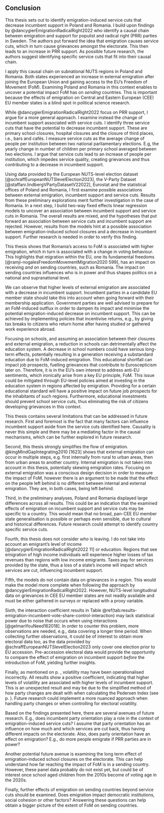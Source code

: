 ## Conclusion

<!-- Summary of thesis -->
This thesis sets out to identify emigration-induced service cuts that decrease incumbent support in Poland and Romania. I build upon findings by @dancygierEmigrationRadicalRight2022 who identify a causal chain between emigration and support for populist and radical right (PRR) parties in Sweden. The authors put forward the idea that emigration causes service cuts, which in turn cause grievances amongst the electorate. This then leads to an increase in PRR support. As possible future research, the authors suggest identifying specific service cuts that fit into their causal chain.

I apply this causal chain on subnational NUTS regions in Poland and Romania. Both states experienced an increase in external emigration after joining the European Union and gaining access to the EU’s Freedom of Movement (FoM). Examining Poland and Romania in this context enables to uncover a potential impact FoM has on *sending* countries. This is important because the effects of emigration on Central and Eastern European (CEE) EU member states is a blind spot in political science research.

While @dancygierEmigrationRadicalRight2022 focus on PRR support, I argue for a more general approach. I examine instead the change of incumbent support associated with service cuts. I identify three service cuts that have the potential to decrease incumbent support. These are primary school closures, hospital closures and the closure of third places, i.e., bars and cafés. I measure service cuts as the average change of people per institution between two national parliamentary elections. E.g, the yearly change in number of children per primary school averaged between two elections. I argue that service cuts lead to an increase of people per institution, which impedes service quality, creating grievances and thus contributing to a decrease in incumbent support.

Using data provided by the European NUTS-level election dataset [@schraffEuropeanNUTSlevelElection2023], the V-Party Dataset [@staffani.lindbergVPartyDatasetV22022], Eurostat and the statistical offices of Poland and Romania, I first examine possible associations between external emigration, incumbent support and service cuts. Results from these preliminary explorations merit further investigation in the case of Romania. In a next step, I build two-way fixed effects linear regression models to uncover an association between incumbent support and service cuts in Romania. The overall results are mixed, and the hypotheses that put forward an association between service cuts and incumbent support are rejected. However, results from the models hint at a possible association between emigration-induced school closures and a decrease in incumbent support. Further research is needed in order to verify this finding.

<!-- Interpreting results in the broader context of further European integration -->
This thesis shows that Romania’s access to FoM is associated with higher emigration, which in turn is associated with a change in voting behaviour. This highlights that migration within the EU, one its fundamental freedoms [@ramji-nogalesFreedomMovementMigration2020 599], has an impact on receiving *and* on sending countries, such as Romania. The impact on sending countries influences who is in power and thus shapes politics on a national and supranational level.

We can observe that higher levels of external emigration are associated with a decrease in incumbent support. Incumbent parties in a candidate EU member state should take this into account when going forward with their membership application. Government parties are well advised to prepare for an FoM-induced outflux in order to dampen its impact and minimise the potential emigration-induced decrease on incumbent support. This can be achieved by implementing policies that incentivise returns, e.g., by giving tax breaks to citizens who return home after having studied or gathered work experience abroad.

Focusing on schools, and assuming an association between their closures and external emigration, a reduction in schools can detrimentally affect the education system. A decrease in school numbers could have serious long-term effects, potentially resulting in a generation receiving a substandard education due to FoM-induced emigration. This educational shortfall can impact job prospects, fuelling grievances that contribute to Euroscepticism later on. Therefore, it is in the EU’s own interest to address anti-EU sentiments, which ironically arise from a key EU principle, FoM. This issue could be mitigated through EU-level policies aimed at investing in the education system in regions affected by emigration. Providing for a certain educational standard will have a positive impact on future job prospects for the inhabitants of such regions. Furthermore, educational investments should prevent school service cuts, thus eliminating the risk of citizens developing grievances in this context.

<!-- Thesis Limits -->
This thesis contains several limitations that can be addressed in future research. First and foremost is the fact that many factors can influence incumbent support aside from the service cuts identified here. Causality is never this simple and there may be a mediating factor in the causal mechanisms, which can be further explored in future research.

Second, this thesis strongly simplifies the flow of emigration. @kingMindGapIntegrating2010 [1623] shows that external emigration can occur in multiple steps, e.g. first internally from rural to urban areas, then from urban areas to another country. Internal emigration is not taken into account in this thesis, potentially skewing emigration rates. Focusing on external emigration was a conscious design decision in order to measure the impact of FoM, however there is an argument to be made that the effect on the people left behind is no different between internal and external emigration. They are, in both cases, being left behind.

Third, in the preliminary analyses, Poland and Romania displayed large differences across all results. This could be an indication that the examined effects of emigration on incumbent support and service cuts may be specific to a country. This would mean that no broad, pan-CEE EU member state generalisation is possible or perhaps even sensible, due to cultural and historical differences. Future research could attempt to identify country specific service cuts.

Fourth, this thesis does not consider *who* is leaving. I do not take into account an emigrant’s level of income [@dancygierEmigrationRadicalRight2022 11] or education. Regions that see emigration of high income individuals will experience higher losses of tax revenues than regions with low income emigrants. Taxes pay for services provided by the state, thus a loss of a state’s income will impact which services are cut, influencing incumbent support.

Fifth, the models do not contain data on grievances in a region. This would make the model more complete when following the approach by @dancygierEmigrationRadicalRight2022. However, NUTS-level longitudinal data on grievances in CEE EU member states are not readily available and must be either gathered in surveys or replaced with a proxy variable.

Sixth, the interaction coefficient results in Table \@ref(tab:results-emigration-incumbent-vote-share-control-interaction) may lack statistical power due to noise that occurs when using interactions [@gelmanYouNeed162018]. In order to counter this problem, more observations are needed, e.g., data covering a longer time period. When collecting further observations, it could be of interest to obtain more electoral data too, as the data provided by @schraffEuropeanNUTSlevelElection2023 only cover one election prior to EU accession. Pre-accession electoral data would provide the opportunity to compare the effect of emigration on incumbent support *before* the introduction of FoM, yielding further insights.

Finally, as mentioned on p. \pageref{passage:volatility-issue}, volatility may have been operationalised incorrectly. All results show a positive coefficient, indicating that higher levels of volatility are associated with higher levels of incumbent support. This is an unexpected result and may be due to the simplified method of how party changes are dealt with when calculating the Pedersen Index (see p. \pageref{passage:electoral-volatility}). Future research could implement a more nuanced approach when handling party changes or when controlling for electoral volatility.

<!-- Future research -->
Based on the findings presented here, there are several avenues of future research. E.g., does incumbent party orientation play a role in the context of emigration-induced service cuts? I assume that party orientation has an influence on how much and which services are cut back, thus having different impacts on the electorate. Also, does party orientation have an effect on emigration? E.g., do more people emigrate if PRR parties are in power?

Another potential future avenue is examining the long term effect of emigration-induced school closures on the electorate. This can help understand how far reaching the impact of FoM is in a sending country. However, these panel data probably do not exist yet, but could be of interest once school aged children from the 2010s become of voting age in the 2020s.

Finally, further effects of emigration on sending countries beyond service cuts should be examined. Does emigration impact democratic institutions, social cohesion or other factors? Answering these questions can help obtain a bigger picture of the extent of FoM on sending countries.
